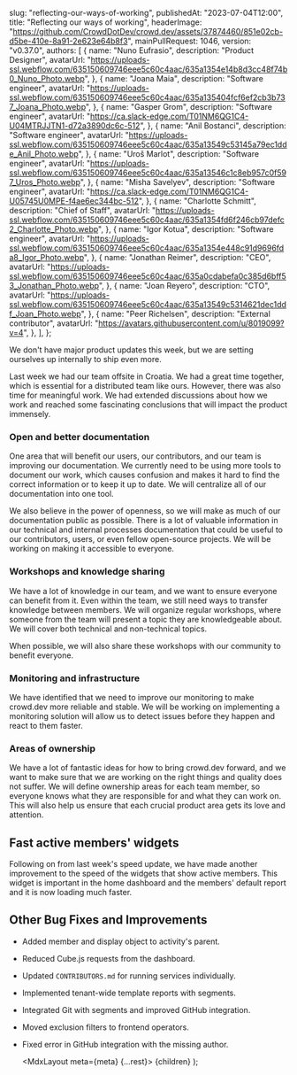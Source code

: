 
  slug: "reflecting-our-ways-of-working",
  publishedAt: "2023-07-04T12:00",
  title: "Reflecting our ways of working",
  headerImage:
    "https://github.com/CrowdDotDev/crowd.dev/assets/37874460/851e02cb-d5be-410e-8a91-2e623e64b8f3",
  mainPullRequest: 1046,
  version: "v0.37.0",
  authors: [
    {
      name: "Nuno Eufrasio",
      description: "Product Designer",
      avatarUrl:
        "https://uploads-ssl.webflow.com/635150609746eee5c60c4aac/635a1354e14b8d3cc48f74b0_Nuno_Photo.webp",
    },
    {
      name: "Joana Maia",
      description: "Software engineer",
      avatarUrl:
        "https://uploads-ssl.webflow.com/635150609746eee5c60c4aac/635a135404fcf6ef2cb3b737_Joana_Photo.webp",
    },
    {
      name: "Gasper Grom",
      description: "Software engineer",
      avatarUrl: "https://ca.slack-edge.com/T01NM6QG1C4-U04MTRJJTN1-d72a3890dc6c-512",
    },
    {
      name: "Anil Bostanci",
      description: "Software engineer",
      avatarUrl:
        "https://uploads-ssl.webflow.com/635150609746eee5c60c4aac/635a13549c53145a79ec1dde_Anil_Photo.webp",
    },
    {
      name: "Uroš Marlot",
      description: "Software engineer",
      avatarUrl:
        "https://uploads-ssl.webflow.com/635150609746eee5c60c4aac/635a13546c1c8eb957c0f597_Uros_Photo.webp",
    },
    {
      name: "Misha Savelyev",
      description: "Software engineer",
      avatarUrl: "https://ca.slack-edge.com/T01NM6QG1C4-U05745U0MPE-f4ae6ec344bc-512",
    },
    {
      name: "Charlotte Schmitt",
      description: "Chief of Staff",
      avatarUrl:
        "https://uploads-ssl.webflow.com/635150609746eee5c60c4aac/635a1354fd6f246cb97defc2_Charlotte_Photo.webp",
    },
    {
      name: "Igor Kotua",
      description: "Software engineer",
      avatarUrl:
        "https://uploads-ssl.webflow.com/635150609746eee5c60c4aac/635a1354e448c91d9696fda8_Igor_Photo.webp",
    },
    {
      name: "Jonathan Reimer",
      description: "CEO",
      avatarUrl:
        "https://uploads-ssl.webflow.com/635150609746eee5c60c4aac/635a0cdabefa0c385d6bff53_Jonathan_Photo.webp",
    },
    {
      name: "Joan Reyero",
      description: "CTO",
      avatarUrl:
        "https://uploads-ssl.webflow.com/635150609746eee5c60c4aac/635a13549c5314621dec1ddf_Joan_Photo.webp",
    },
    {
      name: "Peer Richelsen",
      description: "External contributor",
      avatarUrl: "https://avatars.githubusercontent.com/u/8019099?v=4",
    },
  ],
};

We don't have major product updates this week, but we are setting ourselves up internally to ship even more.

Last week we had our team offsite in Croatia. We had a great time together, which is essential for a distributed team like ours.
However, there was also time for meaningful work. We had extended discussions about how we work and reached some fascinating conclusions that will impact the product immensely.

### Open and better documentation

One area that will benefit our users, our contributors, and our team is improving our documentation.
We currently need to be using more tools to document our work, which causes confusion and makes it hard to find the correct information
or to keep it up to date. We will centralize all of our documentation into one tool.

We also believe in the power of openness, so we will make as much of our documentation public as possible.
There is a lot of valuable information in our technical and internal processes documentation that could be useful
to our contributors, users, or even fellow open-source projects. We will be working on making it accessible to everyone.

### Workshops and knowledge sharing

We have a lot of knowledge in our team, and we want to ensure everyone can benefit from it. Even within the team,
we still need ways to transfer knowledge between members. We will organize regular workshops, where someone from the team
will present a topic they are knowledgeable about. We will cover both technical and non-technical topics.

When possible, we will also share these workshops with our community to benefit everyone.

### Monitoring and infrastructure

We have identified that we need to improve our monitoring to make crowd.dev more reliable and stable. We will be working on
implementing a monitoring solution will allow us to detect issues before they happen and react to them faster.

### Areas of ownership

We have a lot of fantastic ideas for how to bring crowd.dev forward, and we want to make sure that we are working on the
right things and quality does not suffer.
We will define ownership areas for each team member, so everyone knows what they are responsible for and what they can work on.
This will also help us ensure that each crucial product area gets its love and attention.

## Fast active members' widgets

Following on from last week's speed update, we have made another improvement to the speed of the widgets that show active members.
This widget is important in the home dashboard and the members' default report and it is now loading much faster.

## Other Bug Fixes and Improvements

- Added member and display object to activity's parent. <PullRequest number="987"/>
- Reduced Cube.js requests from the dashboard. <PullRequest number="1010"/>
- Updated `CONTRIBUTORS.md` for running services individually. <PullRequest number="1029"/>
- Implemented tenant-wide template reports with segments. <PullRequest number="1011"/>
- Integrated Git with segments and improved GitHub integration. <PullRequest number="994"/>
- Moved exclusion filters to frontend operators. <PullRequest number="1033"/>
- Fixed error in GitHub integration with the missing author. <PullRequest number="1036"/>

  <MdxLayout meta={meta} {...rest}>
    {children}
  </MdxLayout>
);
